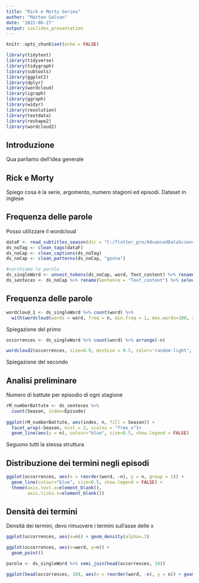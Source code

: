 ```yaml
---
title: "Rick e Morty Series"
author: "Matteo Galvan"
date: '2022-06-27'
output: ioslides_presentation
---
```


```r
knitr::opts_chunk$set(echo = FALSE)
```

```r
library(tidytext)
library(tidyverse)
library(tidygraph)
library(subtools)
library(ggplot2)
library(dplyr)
library(wordcloud)
library(igraph)
library(ggraph)
library(widyr)
library(resolution)
library(textdata)
library(reshape2)
library(wordcloud2)
```

## Introduzione

Qua parliamo dell'idea generale

## Rick e Morty

Spiego cosa è la serie, argomento, numero stagioni ed episodi. Dataset in inglese

## Frequenza delle parole

Posso utilizzare il wordcloud

```r
dataF <- read_subtitles_season(dir = "C:/flutter_pro/AdvancedDataScience/ddd/")
ds_noTag <- clean_tags(dataF)
ds_noCap <- clean_captions(ds_noTag)
ds_noCap <- clean_patterns(ds_noCap, "gonna")

#cerchiamo le parole
ds_singleWord <- unnest_tokens(ds_noCap, word, Text_content) %>% rename(word = "word") %>% select(Season, Episode, word) %>% anti_join(stop_words)
ds_senteces <- ds_noCap %>% rename(Sentence = "Text_content") %>% select(Season, Episode, Sentence)
```

## Frequenza delle parole
```r

wordcloud_1 <- ds_singleWord %>% count(word) %>%
  with(wordcloud(words = word, freq = n, min.freq = 1, max.words=100, random.order=FALSE, rot.per=0.35, colors=brewer.pal(8, "Dark2")))
```

Spiegazione del primo

```r
occorrences <- ds_singleWord %>% count(word) %>% arrange(-n)

wordcloud2(occorrences, size=0.9, minSize = 0.5, color='random-light', backgroundColor="black", shape="diamond", fontFamily="HersheySymbol")
```
Spiegazione del secondo

## Analisi preliminare 

Numero di battute per episodio di ogni stagione

```r
rM_numberBattute <- ds_senteces %>%
  count(Season, index=Episode)
  
ggplot(rM_numberBattute, aes(index, n, fill = Season)) +
  facet_wrap(~Season, ncol = 2, scales = "free_x")+
  geom_line(aes(y = n), colour="blue", size=0.5, show.legend = FALSE)
```
Seguono tutti la stessa struttura




## Distribuzione dei termini negli episodi

```r
ggplot(occorrences, aes(x = reorder(word, -n), y = n, group = 1)) + 
  geom_line(colour="blue", size=0.5, show.legend = FALSE) +
  theme(axis.text.x=element_blank(),
        axis.ticks.x=element_blank())
```



## Densità dei termini

Densità dei termini, devo rimuovere i termini sull'asse delle x


```r

ggplot(occorrences, aes(x=n)) + geom_density(alpha=.3)

ggplot(occorrences, aes(x=word, y=n)) + 
  geom_point()

parole <- ds_singleWord %>% semi_join(head(occorrences, 10))

ggplot(head(occorrences, 10), aes(x = reorder(word, -n), y = n)) + geom_bar(stat = "identity")

```

##
